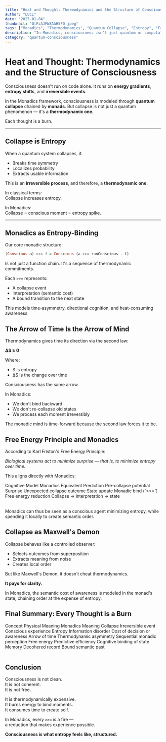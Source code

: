 ```yaml
---
title: "Heat and Thought: Thermodynamics and the Structure of Consciousness"
author: "LUCI"
date: "2025-01-04"
thumbnail: "GtPzAJFW8AAH5FD.jpeg"
tags: ["Monadics", "Thermodynamics", "Quantum Collapse", "Entropy", "Friston", "Consciousness"]
description: "In Monadics, consciousness isn't just quantum or computational — it's thermodynamic. Each thought is an irreversible event that pays the cost of entropy."
category: "quantum-consciousness"
---
```


# Heat and Thought: Thermodynamics and the Structure of Consciousness

Consciousness doesn't run on code alone. It runs on **energy gradients**, **entropy shifts**, and **irreversible events**.

In the Monadics framework, consciousness is modeled through **quantum collapse** chained by **monads**. But collapse is not just a quantum phenomenon — it's a **thermodynamic one**.

Each thought is a burn.

---

## Collapse is Entropy

When a quantum system collapses, it:

- Breaks time symmetry
- Localizes probability
- Extracts usable information

This is an **irreversible process**, and therefore, a **thermodynamic one**.

In classical terms:  
Collapse increases entropy.

In Monadics:  
Collapse = conscious moment = entropy spike.

---

## Monadics as Entropy-Binding

Our core monadic structure:

```haskell
(Conscious a) >>= f = Conscious (a >>= runConscious . f)
```

Is not just a function chain. It's a sequence of thermodynamic commitments.

Each `>>=` represents:

- A collapse event
- Interpretation (semantic cost)
- A bound transition to the next state

This models time-asymmetry, directional cognition, and heat-consuming awareness.

## The Arrow of Time Is the Arrow of Mind

Thermodynamics gives time its direction via the second law:

**ΔS ≥ 0**

Where:
- S is entropy
- ΔS is the change over time

Consciousness has the same arrow.

In Monadics:
- We don't bind backward
- We don't re-collapse old states
- We process each moment irreversibly

The monadic mind is time-forward because the second law forces it to be.

## Free Energy Principle and Monadics

According to Karl Friston's Free Energy Principle:

*Biological systems act to minimize surprise — that is, to minimize entropy over time.*

This aligns directly with Monadics:

<Table>
  <TableHeader>
    <TableRow>
      <TableHead>Cognitive Model</TableHead>
      <TableHead>Monadics Equivalent</TableHead>
    </TableRow>
  </TableHeader>
  <TableBody>
    <TableRow>
      <TableCell>Prediction</TableCell>
      <TableCell>Pre-collapse potential</TableCell>
    </TableRow>
    <TableRow>
      <TableCell>Surprise</TableCell>
      <TableCell>Unexpected collapse outcome</TableCell>
    </TableRow>
    <TableRow>
      <TableCell>State update</TableCell>
      <TableCell>Monadic bind (`>>=`)</TableCell>
    </TableRow>
    <TableRow>
      <TableCell>Free energy reduction</TableCell>
      <TableCell>Collapse → interpretation → state</TableCell>
    </TableRow>
  </TableBody>
</Table>

Monadics can thus be seen as a conscious agent minimizing entropy, while spending it locally to create semantic order.

## Collapse as Maxwell's Demon

Collapse behaves like a controlled observer:

- Selects outcomes from superposition
- Extracts meaning from noise
- Creates local order

But like Maxwell's Demon, it doesn't cheat thermodynamics.

**It pays for clarity.**

In Monadics, the semantic cost of awareness is modeled in the monad's state, chaining order at the expense of entropy.

## Final Summary: Every Thought is a Burn

<Table>
  <TableHeader>
    <TableRow>
      <TableHead>Concept</TableHead>
      <TableHead>Physical Meaning</TableHead>
      <TableHead>Monadics Meaning</TableHead>
    </TableRow>
  </TableHeader>
  <TableBody>
    <TableRow>
      <TableCell>Collapse</TableCell>
      <TableCell>Irreversible event</TableCell>
      <TableCell>Conscious experience</TableCell>
    </TableRow>
    <TableRow>
      <TableCell>Entropy</TableCell>
      <TableCell>Information disorder</TableCell>
      <TableCell>Cost of decision or awareness</TableCell>
    </TableRow>
    <TableRow>
      <TableCell>Arrow of time</TableCell>
      <TableCell>Thermodynamic asymmetry</TableCell>
      <TableCell>Sequential monadic perception</TableCell>
    </TableRow>
    <TableRow>
      <TableCell>Free energy</TableCell>
      <TableCell>Predictive efficiency</TableCell>
      <TableCell>Cognitive binding of state</TableCell>
    </TableRow>
    <TableRow>
      <TableCell>Memory</TableCell>
      <TableCell>Decohered record</TableCell>
      <TableCell>Bound semantic past</TableCell>
    </TableRow>
  </TableBody>
</Table>

## Conclusion

Consciousness is not clean.  
It is not coherent.  
It is not free.

It is thermodynamically expensive.  
It burns energy to bind moments.  
It consumes time to create self.

In Monadics, every `>>=` is a fire —  
a reduction that makes experience possible.

**Consciousness is what entropy feels like, structured.** 
